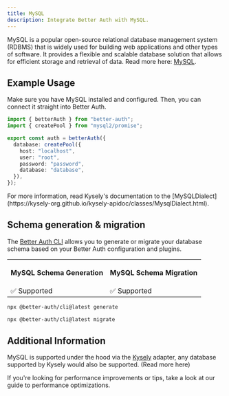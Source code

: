 ```yaml
---
title: MySQL
description: Integrate Better Auth with MySQL.
---
```


MySQL is a popular open-source relational database management system (RDBMS) that is widely used for building web applications and other types of software. It provides a flexible and scalable database solution that allows for efficient storage and retrieval of data.
Read more here: [MySQL](https://www.mysql.com/).

## Example Usage

Make sure you have MySQL installed and configured.
Then, you can connect it straight into Better Auth.

```ts title="auth.ts"
import { betterAuth } from "better-auth";
import { createPool } from "mysql2/promise";

export const auth = betterAuth({
  database: createPool({
    host: "localhost",
    user: "root",
    password: "password",
    database: "database",
  }),
});
```

<Callout>
  For more information, read Kysely's documentation to the
  [MySQLDialect](https://kysely-org.github.io/kysely-apidoc/classes/MysqlDialect.html).
</Callout>

## Schema generation & migration

The [Better Auth CLI](/docs/concepts/cli) allows you to generate or migrate
your database schema based on your Better Auth configuration and plugins.

<table>
  <tr className="border-b">
    <th>
      <p className="mb-1 text-[16px] font-bold">MySQL Schema Generation</p>
    </th>
    <th>
      <p className="mb-1 text-[16px] font-bold">MySQL Schema Migration</p>
    </th>
  </tr>
  <tr className="h-10">
    <td>✅ Supported</td>
    <td>✅ Supported</td>
  </tr>
</table>

```bash title="Schema Generation"
npx @better-auth/cli@latest generate
```

```bash title="Schema Migration"
npx @better-auth/cli@latest migrate
```

## Additional Information

MySQL is supported under the hood via the [Kysely](https://kysely.dev/) adapter, any database supported by Kysely would also be supported. (<Link href="/docs/adapters/other-relational-databases">Read more here</Link>)

If you're looking for performance improvements or tips, take a look at our guide to <Link href="/docs/guides/optimizing-for-performance">performance optimizations</Link>.

